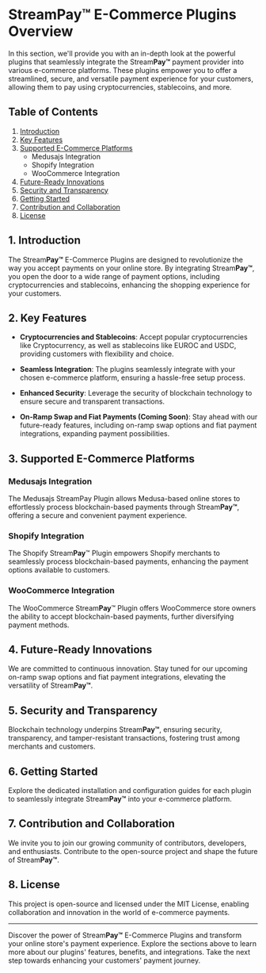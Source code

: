 # Stream**Pay™** E-Commerce Plugins Overview

In this section, we'll provide you with an in-depth look at the powerful plugins that seamlessly integrate the Stream**Pay™** payment provider into various e-commerce platforms. These plugins empower you to offer a streamlined, secure, and versatile payment experience for your customers, allowing them to pay using cryptocurrencies, stablecoins, and more.

## Table of Contents

1. [Introduction](#introduction)
2. [Key Features](#key-features)
3. [Supported E-Commerce Platforms](#supported-e-commerce-platforms)
    - Medusajs Integration
    - Shopify Integration
    - WooCommerce Integration
4. [Future-Ready Innovations](#future-ready-innovations)
5. [Security and Transparency](#security-and-transparency)
6. [Getting Started](#getting-started)
7. [Contribution and Collaboration](#contribution-and-collaboration)
8. [License](#license)

## 1. Introduction

The Stream**Pay™** E-Commerce Plugins are designed to revolutionize the way you accept payments on your online store. By integrating Stream**Pay™**, you open the door to a wide range of payment options, including cryptocurrencies and stablecoins, enhancing the shopping experience for your customers.

## 2. Key Features

- **Cryptocurrencies and Stablecoins**: Accept popular cryptocurrencies like Cryptocurrency, as well as stablecoins like EUROC and USDC, providing customers with flexibility and choice.

- **Seamless Integration**: The plugins seamlessly integrate with your chosen e-commerce platform, ensuring a hassle-free setup process.

- **Enhanced Security**: Leverage the security of blockchain technology to ensure secure and transparent transactions.

- **On-Ramp Swap and Fiat Payments (Coming Soon)**: Stay ahead with our future-ready features, including on-ramp swap options and fiat payment integrations, expanding payment possibilities.

## 3. Supported E-Commerce Platforms

### Medusajs Integration

The Medusajs StreamPay Plugin allows Medusa-based online stores to effortlessly process blockchain-based payments through Stream**Pay™**, offering a secure and convenient payment experience.

### Shopify Integration

The Shopify Stream**Pay**™ Plugin empowers Shopify merchants to seamlessly process blockchain-based payments, enhancing the payment options available to customers.

### WooCommerce Integration

The WooCommerce Stream**Pay**™ Plugin offers WooCommerce store owners the ability to accept blockchain-based payments, further diversifying payment methods.

## 4. Future-Ready Innovations

We are committed to continuous innovation. Stay tuned for our upcoming on-ramp swap options and fiat payment integrations, elevating the versatility of Stream**Pay™**.

## 5. Security and Transparency

Blockchain technology underpins Stream**Pay™**, ensuring security, transparency, and tamper-resistant transactions, fostering trust among merchants and customers.

## 6. Getting Started

Explore the dedicated installation and configuration guides for each plugin to seamlessly integrate Stream**Pay™** into your e-commerce platform.

## 7. Contribution and Collaboration

We invite you to join our growing community of contributors, developers, and enthusiasts. Contribute to the open-source project and shape the future of Stream**Pay™**.

## 8. License

This project is open-source and licensed under the MIT License, enabling collaboration and innovation in the world of e-commerce payments.

---

Discover the power of Stream**Pay™** E-Commerce Plugins and transform your online store's payment experience. Explore the sections above to learn more about our plugins' features, benefits, and integrations. Take the next step towards enhancing your customers' payment journey.
